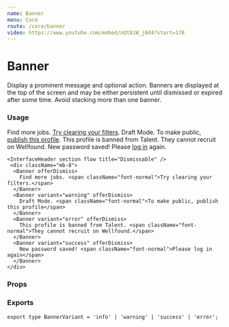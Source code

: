 ```yaml
---
name: Banner
menu: Core
route: /core/banner
video: https://www.youtube.com/embed/nQt8iW_j8d4?start=178
---
```



# Banner

Display a prominent message and optional action. Banners are displayed at the top of the screen and may be either persistent until dismissed or expired after some time. Avoid stacking more than one banner.

### Usage

<Playground>
  <div>
    <InterfaceHeader section flow title="Static, with inline links" />
    <div className="mb-8">
      <Banner>
        Find more jobs. <span className="font-normal"><a href="#">Try clearing your filters</a>.</span>
      </Banner>
      <Banner variant="warning">
        Draft Mode. <span className="font-normal">To make public, <a href="#">publish this profile</a>.</span>
      </Banner>
      <Banner variant="error">
        This profile is banned from Talent. <span className="font-normal">They cannot recruit on Wellfound.</span>
      </Banner>
      <Banner variant="success">
        New password saved! <span className="font-normal">Please <a href="#">log in</a> again.</span>
      </Banner>
    </div>

    <InterfaceHeader section flow title="Dismissable" />
     <div className="mb-8">
      <Banner offerDismiss>
        Find more jobs. <span className="font-normal">Try clearing your filters.</span>
      </Banner>
      <Banner variant="warning" offerDismiss>
        Draft Mode. <span className="font-normal">To make public, publish this profile</span>
      </Banner>
      <Banner variant="error" offerDismiss>
        This profile is banned from Talent. <span className="font-normal">They cannot recruit on Wellfound.</span>
      </Banner>
      <Banner variant="success" offerDismiss>
        New password saved! <span className="font-normal">Please log in again</span>
      </Banner>
    </div>

  </div>
</Playground>

### Props

<Props of={Banner} />

### Exports

```tsx
export type BannerVariant = 'info' | 'warning' | 'success' | 'error';
```

